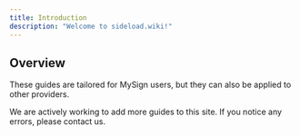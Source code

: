 ```yaml
---
title: Introduction
description: "Welcome to sideload.wiki!"
---
```


## Overview

These guides are tailored for MySign users, but they can also be applied to other providers.

<Tip>
  We are actively working to add more guides to this site. If you notice any
  errors, please contact us.
</Tip>
